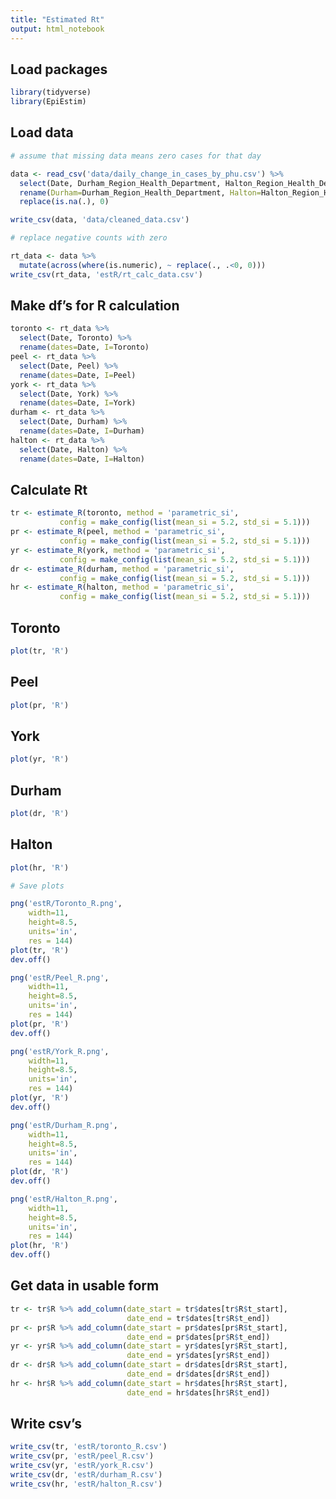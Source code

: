 ```yaml
---
title: "Estimated Rt"
output: html_notebook
---
```


## Load packages
```r
library(tidyverse)
library(EpiEstim)
```

## Load data
```r
# assume that missing data means zero cases for that day

data <- read_csv('data/daily_change_in_cases_by_phu.csv') %>% 
  select(Date, Durham_Region_Health_Department, Halton_Region_Health_Department, Peel_Public_Health, Toronto_Public_Health, York_Region_Public_Health_Services) %>% 
  rename(Durham=Durham_Region_Health_Department, Halton=Halton_Region_Health_Department, Peel=Peel_Public_Health, Toronto=Toronto_Public_Health, York=York_Region_Public_Health_Services) %>% 
  replace(is.na(.), 0)

write_csv(data, 'data/cleaned_data.csv')
```

```r
# replace negative counts with zero

rt_data <- data %>% 
  mutate(across(where(is.numeric), ~ replace(., .<0, 0)))
write_csv(rt_data, 'estR/rt_calc_data.csv')
```


## Make df's for R calculation
```r
toronto <- rt_data %>% 
  select(Date, Toronto) %>% 
  rename(dates=Date, I=Toronto)
peel <- rt_data %>% 
  select(Date, Peel) %>% 
  rename(dates=Date, I=Peel)
york <- rt_data %>% 
  select(Date, York) %>% 
  rename(dates=Date, I=York)
durham <- rt_data %>% 
  select(Date, Durham) %>% 
  rename(dates=Date, I=Durham)
halton <- rt_data %>% 
  select(Date, Halton) %>% 
  rename(dates=Date, I=Halton)
```

## Calculate Rt
```r
tr <- estimate_R(toronto, method = 'parametric_si',
           config = make_config(list(mean_si = 5.2, std_si = 5.1)))
pr <- estimate_R(peel, method = 'parametric_si',
           config = make_config(list(mean_si = 5.2, std_si = 5.1)))
yr <- estimate_R(york, method = 'parametric_si',
           config = make_config(list(mean_si = 5.2, std_si = 5.1)))
dr <- estimate_R(durham, method = 'parametric_si',
           config = make_config(list(mean_si = 5.2, std_si = 5.1)))
hr <- estimate_R(halton, method = 'parametric_si',
           config = make_config(list(mean_si = 5.2, std_si = 5.1)))
```

## Toronto
```r
plot(tr, 'R')
```

## Peel
```r
plot(pr, 'R')
```

## York
```r
plot(yr, 'R')
```

## Durham
```r
plot(dr, 'R')
```

## Halton
```r
plot(hr, 'R')
```

```r
# Save plots

png('estR/Toronto_R.png', 
    width=11,
    height=8.5,
    units='in',
    res = 144)
plot(tr, 'R')
dev.off()

png('estR/Peel_R.png', 
    width=11,
    height=8.5,
    units='in',
    res = 144)
plot(pr, 'R')
dev.off()

png('estR/York_R.png', 
    width=11,
    height=8.5,
    units='in',
    res = 144)
plot(yr, 'R')
dev.off()

png('estR/Durham_R.png', 
    width=11,
    height=8.5,
    units='in',
    res = 144)
plot(dr, 'R')
dev.off()

png('estR/Halton_R.png', 
    width=11,
    height=8.5,
    units='in',
    res = 144)
plot(hr, 'R')
dev.off()
```

## Get data in usable form
```r
tr <- tr$R %>% add_column(date_start = tr$dates[tr$R$t_start],
                          date_end = tr$dates[tr$R$t_end])
pr <- pr$R %>% add_column(date_start = pr$dates[pr$R$t_start],
                          date_end = pr$dates[pr$R$t_end])
yr <- yr$R %>% add_column(date_start = yr$dates[yr$R$t_start],
                          date_end = yr$dates[yr$R$t_end])
dr <- dr$R %>% add_column(date_start = dr$dates[dr$R$t_start],
                          date_end = dr$dates[dr$R$t_end])
hr <- hr$R %>% add_column(date_start = hr$dates[hr$R$t_start],
                          date_end = hr$dates[hr$R$t_end])

```

## Write csv's
```r
write_csv(tr, 'estR/toronto_R.csv')
write_csv(pr, 'estR/peel_R.csv')
write_csv(yr, 'estR/york_R.csv')
write_csv(dr, 'estR/durham_R.csv')
write_csv(hr, 'estR/halton_R.csv')
```

